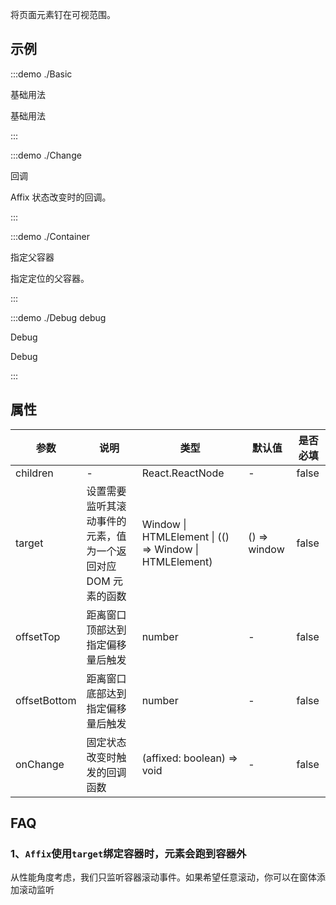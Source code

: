 将页面元素钉在可视范围。

## 示例

:::demo ./Basic

基础用法

基础用法

:::

:::demo ./Change

回调

Affix 状态改变时的回调。

:::

:::demo ./Container

指定父容器

指定定位的父容器。

:::

:::demo ./Debug debug

Debug

Debug

:::

## 属性

| 参数 | 说明 | 类型 | 默认值 | 是否必填 |
| --- | --- | --- | --- | --- |
| children | - | React.ReactNode | - | false |
| target | 设置需要监听其滚动事件的元素，值为一个返回对应 DOM 元素的函数 | Window \| HTMLElement \| (() => Window \| HTMLElement) | () => window | false |
| offsetTop | 距离窗口顶部达到指定偏移量后触发 | number | - | false |
| offsetBottom | 距离窗口底部达到指定偏移量后触发 | number | - | false |
| onChange | 固定状态改变时触发的回调函数 | (affixed: boolean) => void | - | false |

## FAQ

### 1、`Affix`使用`target`绑定容器时，元素会跑到容器外

从性能角度考虑，我们只监听容器滚动事件。如果希望任意滚动，你可以在窗体添加滚动监听
